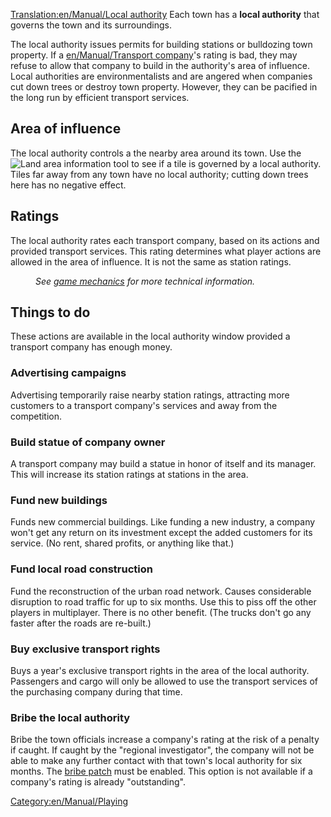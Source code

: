 [[Translation:en/Manual/Local authority]]
Each town has a '''local authority''' that governs the town and its surroundings.  

The local authority issues permits for building stations or bulldozing town property. If a [[en/Manual/Transport company]]'s rating is bad, they may refuse to allow that company to build in the authority's area of influence. Local authorities are environmentalists and are angered when companies cut down trees or destroy town property. However, they can be pacified in the long run by efficient transport services.

==Area of influence==
The local authority controls a the nearby area around its town.  Use the [[File:en/Manual/Manual html 51cda05b.png|Land area information]] tool to see if a tile is governed by a local authority.  Tiles far away from any town have no local authority; cutting down trees here has no negative effect.

==Ratings==
The local authority rates each transport company, based on its actions and provided transport services.  This rating determines what player actions are allowed in the area of influence.  It is not the same as station ratings.
:''See [[en/Manual/Game Mechanics/Main Page#local-authority-rating|game mechanics]] for more technical information.''

==Things to do==
These actions are available in the local authority window provided a transport company has enough money.

===Advertising campaigns===
Advertising temporarily raise nearby station ratings, attracting more customers to a transport company's services and away from the competition.

===Build statue of company owner===
A transport company may build a statue in honor of itself and its manager. This will increase its station ratings at stations in the area.

===Fund new buildings===
Funds new commercial buildings. Like funding a new industry, a company won't get any return on its investment except the added customers for its service. (No rent, shared profits, or anything like that.)

===Fund local road construction===
Fund the reconstruction of the urban road network. Causes considerable disruption to road traffic for up to six months. Use this to piss off the other players in multiplayer. There is no other benefit. (The trucks don't go any faster after the roads are re-built.)

===Buy exclusive transport rights===
Buys a year's exclusive transport rights in the area of the local authority. Passengers and cargo will only be allowed to use the transport services of the purchasing company during that time.

===Bribe the local authority===
Bribe the town officials increase a company's rating at the risk of a penalty if caught. If caught by the "regional investigator", the company will not be able to make any further contact with that town's local authority for six months. The [[en/Archive/Manual/Settings/Bribe authority|bribe patch]] must be enabled. This option is not available if a company's rating is already "outstanding".

[[Category:en/Manual/Playing]]